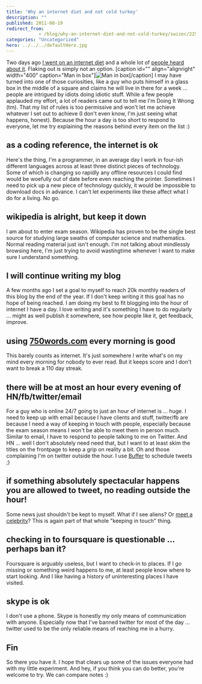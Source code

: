 ```yaml
---
title: 'Why an internet diet and not cold turkey'
description: ""
published: 2011-08-19
redirect_from: 
            - /blog/why-an-internet-diet-and-not-cold-turkey/swizec/2254
categories: "Uncategorized"
hero: ../../../defaultHero.jpg
---
```

Two days ago [I went on an internet diet](http://swizec.com/blog/my-ideas-are-shitty-so-im-going-on-an-internet-diet/swizec/2239 "My ideas are shitty so I’m going on an internet diet") and a whole lot of [people heard about it](http://swizec.com/blog/i-learned-two-things-today-17-8/swizec/2244 "I learned two things today 17.8."). Flaking out is simply not an option. \[caption id=&quot;&quot; align=&quot;alignright&quot; width=&quot;400&quot; caption=&quot;Man in box&quot;]![](http://www.theage.com.au/ffxImage/urlpicture_id_1063625039656_2003/09/16/blaine,0.jpg "Man in box")\[/caption] I may have turned into one of those curiosities, like a guy who puts himself in a glass box in the middle of a square and claims he will live in there for a week ... people are intrigued by idiots doing idiotic stuff. While a few people applauded my effort, a lot of readers came out to tell me I&#x27;m Doing It Wrong (tm). That my list of rules is too permissive and won&#x27;t let me achieve whatever I set out to achieve (I don&#x27;t even know, I&#x27;m just seeing what happens, honest). Because the hour a day is too short to respond to everyone, let me try explaining the reasons behind every item on the list :)

## as a coding reference, the internet is ok

Here&#x27;s the thing, I&#x27;m a programmer, in an average day I work in four-ish different languages across at least three distinct pieces of technology. Some of which is changing so rapidly any offline resources I could find would be woefully out of date before even reaching the printer. Sometimes I need to pick up a new piece of technology quickly, it would be impossible to download docs in advance. I can&#x27;t let experiments like these affect what I do for a living. No go.

## wikipedia is alright, but keep it down

I am about to enter exam season. Wikipedia has proven to be the single best source for studying large swaths of computer science and mathematics. Normal reading material just isn&#x27;t enough. I&#x27;m not talking about mindlessly browsing here, I&#x27;m just trying to avoid wastingtime whenever I want to make sure I understand something.

## I will continue writing my blog

A few months ago I set a goal to myself to reach 20k monthly readers of this blog by the end of the year. If I don&#x27;t keep writing it this goal has no hope of being reached. I am doing my best to fit blogging into the hour of internet I have a day. I love writing and it&#x27;s something I have to do regularly ... might as well publish it somewhere, see how people like it, get feedback, improve.

## using [750words.com](http://750words.com) every morning is good

This barely counts as internet. It&#x27;s just somewhere I write what&#x27;s on my mind every morning for nobody to ever read. But it keeps score and I don&#x27;t want to break a 110 day streak.

## there will be at most an hour every evening of HN/fb/twitter/email

For a guy who is online 24/7 going to just an hour of internet is ... huge. I need to keep up with email because I have clients and stuff, twitter/fb are because I need a way of keeping in touch with people, especially because the exam season means I won&#x27;t be able to meet them in person much. Similar to email, I have to respond to people talking to me on Twitter. And HN ... well I don&#x27;t absolutely need need that, but I want to at least skim the titles on the frontpage to keep a grip on reality a bit. Oh and those complaining I&#x27;m on twitter outside the hour. I use [Buffer](http://bufferapp.com) to schedule tweets ;)

## if something absolutely spectacular happens you are allowed to tweet, no reading outside the hour!

Some news just shouldn&#x27;t be kept to myself. What if I see aliens? Or [meet a celebrity](http://swizec.com/blog/i-learned-two-things-today-14-8/swizec/2207 "I learned two things today 14.8.")? This is again part of that whole &quot;keeping in touch&quot; thing.

## checking in to foursquare is questionable ... perhaps ban it?

Foursquare is arguably useless, but I want to check-in to places. If I go missing or something weird happens to me, at least people know where to start looking. And I like having a history of uninteresting places I have visited.

## skype is ok

I don&#x27;t use a phone. Skype is honestly my only means of communication with anyone. Especially now that I&#x27;ve banned twitter for most of the day ... twitter used to be the only reliable means of reaching me in a hurry.

## Fin

So there you have it. I hope that clears up some of the issues everyone had with my little experiment. And hey, if you think you can do better, you&#x27;re welcome to try. We can compare notes :)